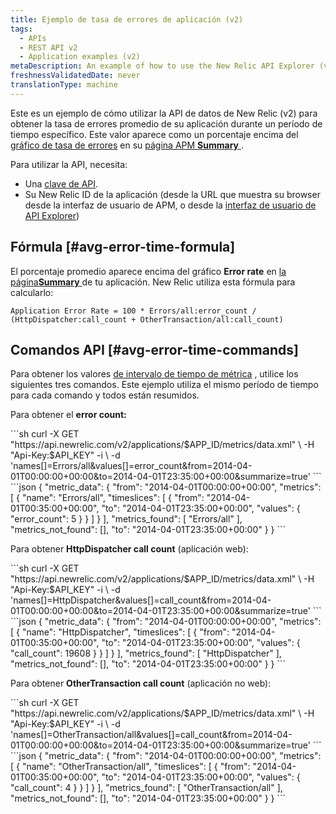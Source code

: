 ```yaml
---
title: Ejemplo de tasa de errores de aplicación (v2)
tags:
  - APIs
  - REST API v2
  - Application examples (v2)
metaDescription: An example of how to use the New Relic API Explorer (v2) to get your app's average error rate percentage over a specific time period.
freshnessValidatedDate: never
translationType: machine
---
```


Este es un ejemplo de cómo utilizar la API de datos de New Relic (v2) para obtener la tasa de errores promedio de su aplicación durante un período de tiempo específico. Este valor aparece como un porcentaje encima del [gráfico de tasa de errores](#avg-error-image) en su [página APM <DNT>**Summary**</DNT> ](/docs/apm/applications-menu/monitoring/apm-overview-page).

Para utilizar la API, necesita:

* Una [clave de API](/docs/apis/rest-api-v2/getting-started/introduction-new-relic-rest-api-v2#api_key).
* Su New Relic ID de la aplicación (desde la URL que muestra su browser desde la interfaz de usuario de APM, o desde la [interfaz de usuario de API Explorer](/docs/apis/api-explorer-examples-metric-data#app_id))

## Fórmula [#avg-error-time-formula]

El porcentaje promedio aparece encima del gráfico <DNT>**Error rate**</DNT> en [la página<DNT>**Summary**</DNT> ](/docs/apm/applications-menu/monitoring/apm-overview-page)de tu aplicación. New Relic utiliza esta fórmula para calcularlo:

```
Application Error Rate = 100 * Errors/all:error_count / (HttpDispatcher:call_count + OtherTransaction/all:call_count)
```

## Comandos API [#avg-error-time-commands]

Para obtener los valores [de intervalo de tiempo de métrica](/docs/data-analysis/metrics/analyze-your-metrics/data-collection-metric-timeslice-event-data#timeslice-data) , utilice los siguientes tres comandos. Este ejemplo utiliza el mismo período de tiempo para cada comando y todos están resumidos.

Para obtener el <DNT>**error count:**</DNT>

<CollapserGroup>
  <Collapser title="Llame para obtener el recuento de errores">
    ```sh
    curl -X GET "https://api.newrelic.com/v2/applications/$APP_ID/metrics/data.xml" \
        -H "Api-Key:$API_KEY" -i \
        -d 'names[]=Errors/all&values[]=error_count&from=2014-04-01T00:00:00+00:00&to=2014-04-01T23:35:00+00:00&summarize=true'
    ```
  </Collapser>

  <Collapser title="Ejemplo de salida de una llamada de recuento de errores">
    ```json
    {
      "metric_data": {
        "from": "2014-04-01T00:00:00+00:00",
        "metrics": [
          {
            "name": "Errors/all",
            "timeslices": [
              {
                "from": "2014-04-01T00:35:00+00:00",
                "to": "2014-04-01T23:35:00+00:00",
                "values": {
                  "error_count": 5
                }
              }
            ]
          }
        ],
        "metrics_found": [
          "Errors/all"
        ],
        "metrics_not_found": [],
        "to": "2014-04-01T23:35:00+00:00"
      }
    }
    ```
  </Collapser>
</CollapserGroup>

Para obtener <DNT>**HttpDispatcher call count**</DNT> (aplicación web):

<CollapserGroup>
  <Collapser title="Llame para obtener el recuento de llamadas de HttpDispatcher">
    ```sh
    curl -X GET "https://api.newrelic.com/v2/applications/$APP_ID/metrics/data.xml" \
        -H "Api-Key:$API_KEY" -i \
        -d 'names[]=HttpDispatcher&values[]=call_count&from=2014-04-01T00:00:00+00:00&to=2014-04-01T23:35:00+00:00&summarize=true'
    ```
  </Collapser>

  <Collapser title="Ejemplo de salida de la llamada de recuento de llamadas de HttpDispatcher">
    ```json
    {
      "metric_data": {
        "from": "2014-04-01T00:00:00+00:00",
        "metrics": [
          {
            "name": "HttpDispatcher",
            "timeslices": [
              {
                "from": "2014-04-01T00:35:00+00:00",
                "to": "2014-04-01T23:35:00+00:00",
                "values": {
                  "call_count": 19608
                }
              }
            ]
          }
        ],
        "metrics_found": [
          "HttpDispatcher"
        ],
        "metrics_not_found": [],
        "to": "2014-04-01T23:35:00+00:00"
      }
    }
    ```
  </Collapser>
</CollapserGroup>

Para obtener <DNT>**OtherTransaction call count**</DNT> (aplicación no web):

<CollapserGroup>
  <Collapser title="Llame para obtener el recuento de llamadas de OtherTransaction">
    ```sh
    curl -X GET "https://api.newrelic.com/v2/applications/$APP_ID/metrics/data.xml" \
        -H "Api-Key:$API_KEY" -i \
        -d 'names[]=OtherTransaction/all&values[]=call_count&from=2014-04-01T00:00:00+00:00&to=2014-04-01T23:35:00+00:00&summarize=true'
    ```
  </Collapser>

  <Collapser title="Ejemplo de salida de la llamada de recuento de llamadas de OtherTransaction">
    ```json
    {
      "metric_data": {
        "from": "2014-04-01T00:00:00+00:00",
        "metrics": [
          {
            "name": "OtherTransaction/all",
            "timeslices": [
              {
                "from": "2014-04-01T00:35:00+00:00",
                "to": "2014-04-01T23:35:00+00:00",
                "values": {
                  "call_count": 4
                }
              }
            ]
          }
        ],
        "metrics_found": [
          "OtherTransaction/all"
        ],
        "metrics_not_found": [],
        "to": "2014-04-01T23:35:00+00:00"
      }
    }
    ```
  </Collapser>
</CollapserGroup>
